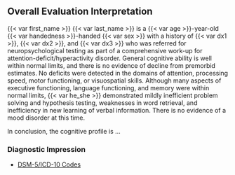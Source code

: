 ## Overall Evaluation Interpretation

{{< var first_name >}} {{< var last_name >}} is a {{< var age >}}-year-old {{< var handedness >}}-handed {{< var sex >}} with a history of {{< var dx1 >}}, {{< var dx2 >}}, and {{< var dx3 >}} who was referred for neuropsychological testing as part of a comprehensive work-up for attention-deficit/hyperactivity disorder. General cognitive ability is well within normal limits, and there is no evidence of decline from premorbid estimates. No deficits were detected in the domains of attention, processing speed, motor functioning, or visuospatial skills. Although many aspects of executive functioning, language functioning, and memory were within normal limits, {{< var he_she >}} demonstrated mildly inefficient problem solving and hypothesis testing, weaknesses in word retrieval, and inefficiency in new learning of verbal information. There is no evidence of a mood disorder at this time.

In conclusion, the cognitive profile is ...

### Diagnostic Impression

- [DSM-5/ICD-10 Codes](_03-00_dsm5_icd10_dx.qmd)

